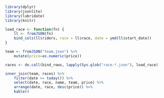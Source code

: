 ```r
library(dplyr)
library(jsonlite)
library(lubridate)
library(knitr)

load_race <- function(fn) {
    ll <- fromJSON(fn)
    bind_cols(ll$riders, race = ll$race, date = ymd(ll$start_date))
}
```

```r
team <- fromJSON("team.json") %>%
    mutate(price=as.numeric(price))

races <- do.call(bind_rows, lapply(Sys.glob("race-*.json"), load_race))
```

```r
inner_join(team, races) %>% 
    filter(date >= today()) %>%
    select(date, race, name, team, price) %>%
    arrange(date, race, desc(price)) %>%
    kable()
```